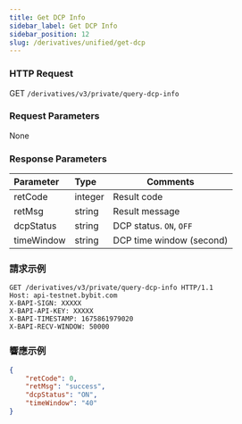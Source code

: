 ```yaml
---
title: Get DCP Info
sidebar_label: Get DCP Info
sidebar_position: 12
slug: /derivatives/unified/get-dcp
---
```


### HTTP Request
GET `/derivatives/v3/private/query-dcp-info`

### Request Parameters
None

### Response Parameters
| Parameter | Type | Comments|
|:----- |:-----|----- |
|retCode |integer |Result code|
|retMsg |string |Result message|
|dcpStatus |string |DCP status. `ON`, `OFF`|
|timeWindow |string |DCP time window (second)|

### 請求示例

```http
GET /derivatives/v3/private/query-dcp-info HTTP/1.1
Host: api-testnet.bybit.com
X-BAPI-SIGN: XXXXX
X-BAPI-API-KEY: XXXXX
X-BAPI-TIMESTAMP: 1675861979020
X-BAPI-RECV-WINDOW: 50000
```

### 響應示例

```json
{
    "retCode": 0,
    "retMsg": "success",
    "dcpStatus": "ON",
    "timeWindow": "40"
}
```